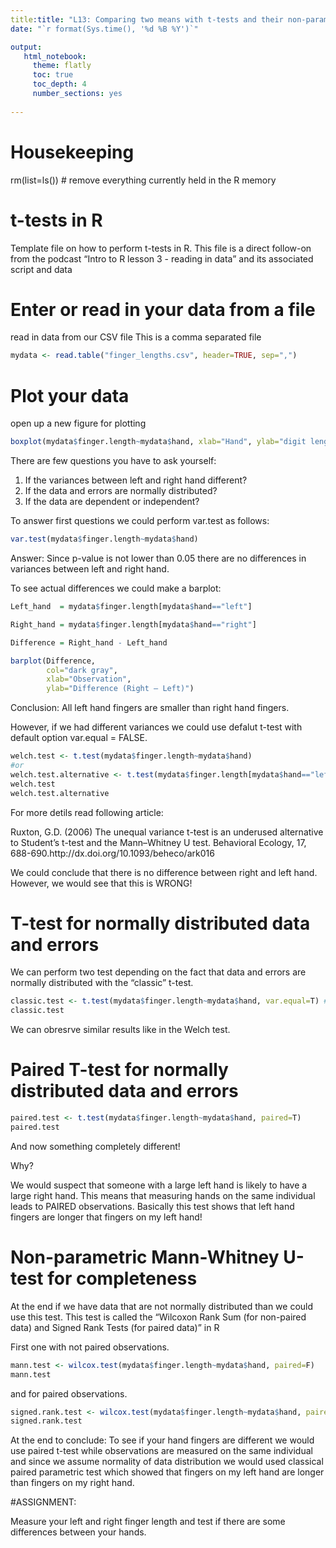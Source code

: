 ```yaml
---
title:title: "L13: Comparing two means with t-tests and their non-parametric analogues"
date: "`r format(Sys.time(), '%d %B %Y')`"

output:
   html_notebook:
     theme: flatly
     toc: true
     toc_depth: 4
     number_sections: yes
     
---
```


# Housekeeping

rm(list=ls()) # remove everything currently held in the R memory


# t-tests in R

Template file on how to perform t-tests in R.
This file is a direct follow-on from the podcast "Intro to R lesson 3 - reading in data" and its associated script and data


# Enter or read in your data from a file

read in data from our CSV file
This is a comma separated file


```r

mydata <- read.table("finger_lengths.csv", header=TRUE, sep=",")
```


# Plot your data


open up a new figure for plotting
```r
boxplot(mydata$finger.length~mydata$hand, xlab="Hand", ylab="digit length(cm)")
```



There are few questions you have to ask yourself: 

1. If the variances between left and right hand different?
2. If the data and errors are normally distributed?
3. If the data are dependent or independent?


To answer first questions we could perform var.test as follows:

```r
var.test(mydata$finger.length~mydata$hand)
```

Answer: Since p-value is not lower than 0.05 there are no differences in variances between left and right hand.

To see actual differences we could make a barplot:

```r
Left_hand  = mydata$finger.length[mydata$hand=="left"]

Right_hand = mydata$finger.length[mydata$hand=="right"]

Difference = Right_hand - Left_hand

barplot(Difference,  
        col="dark gray",
        xlab="Observation",
        ylab="Difference (Right – Left)")
```
Conclusion: All left hand fingers are smaller than right hand fingers.

However, if we had different variances we could use defalut t-test with default option var.equal = FALSE.


```r
welch.test <- t.test(mydata$finger.length~mydata$hand)
#or
welch.test.alternative <- t.test(mydata$finger.length[mydata$hand=="left"],mydata$finger.length[mydata$hand=="right"])
welch.test
welch.test.alternative
```


For more detils read following article:

Ruxton, G.D. (2006) The unequal variance t-test is an underused alternative to Student's t-test and the Mann–Whitney U test. Behavioral Ecology, 17, 688-690.http://dx.doi.org/10.1093/beheco/ark016


We could conclude that there is no difference between right and left hand. However, we would see that this is WRONG!


# T-test for normally distributed data and errors

We can perform two test depending on the fact that data and errors are normally distributed with the "classic" t-test.

```r
classic.test <- t.test(mydata$finger.length~mydata$hand, var.equal=T) #note that variances equality is true!
classic.test
```

We can obresrve similar results like in the Welch test.



# Paired T-test for normally distributed data and errors 

```r
paired.test <- t.test(mydata$finger.length~mydata$hand, paired=T)
paired.test
```

And now something completely different!

Why?

We would suspect that someone with a large left hand is likely to have a large right hand. This means that measuring hands on the same individual leads to PAIRED observations. Basically this test shows that left hand fingers are longer that fingers on my left hand!


# Non-parametric Mann-Whitney U-test for completeness

At the end if we have data that are not normally distributed than we could use this test. 
This test is called the "Wilcoxon Rank Sum (for non-paired data) and Signed Rank Tests (for paired data)" in R

First one with not paired observations.

```r
mann.test <- wilcox.test(mydata$finger.length~mydata$hand, paired=F)
mann.test
```

and for paired observations.
```r
signed.rank.test <- wilcox.test(mydata$finger.length~mydata$hand, paired=T)
signed.rank.test
```


At the end to conclude: To see if your hand fingers are different we would use paired t-test while observations are measured on the same individual and since we assume normality of data distribution we would used classical paired parametric test which showed that fingers on my left hand are longer than fingers on my right hand.

#ASSIGNMENT:

Measure your left and right finger length and test if there are some differences between your hands.

